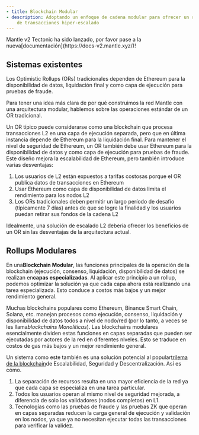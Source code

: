 ```yaml
---
- title: Blockchain Modular
- description: Adoptando un enfoque de cadena modular para ofrecer un rendimiento
    de transacciones hiper-escalado
---
```


<Warning>
  Mantle v2 Tectonic ha sido lanzado, por favor pase a la nueva[documentación](https://docs-v2.mantle.xyz/)!
</Warning>

## Sistemas existentes

Los Optimistic Rollups (ORs) tradicionales dependen de Ethereum para la disponibilidad de datos, liquidación final y como capa de ejecución para pruebas de fraude.

Para tener una idea más clara de por qué construimos la red Mantle con una arquitectura modular, hablemos sobre las operaciones estándar de un OR tradicional.

Un OR típico puede considerarse como una blockchain que procesa transacciones L2 en una capa de ejecución separada, pero que en última instancia depende de Ethereum para la liquidación final. Para mantener el nivel de seguridad de Ethereum, un OR también debe usar Ethereum para la disponibilidad de datos y como capa de ejecución para pruebas de fraude. Este diseño mejora la escalabilidad de Ethereum, pero también introduce varias desventajas:

1. Los usuarios de L2 están expuestos a tarifas costosas porque el OR publica datos de transacciones en Ethereum
2. Usar Ethereum como capa de disponibilidad de datos limita el rendimiento para los nodos L2
3. Los ORs tradicionales deben permitir un largo período de desafío (típicamente 7 días) antes de que se logre la finalidad y los usuarios puedan retirar sus fondos de la cadena L2

Idealmente, una solución de escalado L2 debería ofrecer los beneficios de un OR sin las desventajas de la arquitectura actual.

## Rollups Modulares

En una**Blockchain Modular**, las funciones principales de la operación de la blockchain (ejecución, consenso, liquidación, disponibilidad de datos) se realizan en**capas especializadas**. Al aplicar este principio a un rollup, podemos optimizar la solución ya que cada capa ahora está realizando una tarea especializada. Esto conduce a costos más bajos y un mejor rendimiento general.

Muchas blockchains populares como Ethereum, Binance Smart Chain, Solana, etc. manejan procesos como ejecución, consenso, liquidación y disponibilidad de datos todos a nivel de nodo/red (por lo tanto, a veces se les llama*blockchains Monolíticas*). Las blockchains modulares esencialmente dividen estas funciones en capas separadas que pueden ser ejecutadas por actores de la red en diferentes niveles. Esto se traduce en costos de gas más bajos y un mejor rendimiento general.

Un sistema como este también es una solución potencial al popular[trilema de la blockchain](https://learn.bybit.com/deep-dive/blockchain-trilemma/)de Escalabilidad, Seguridad y Descentralización. Así es cómo.

1. La separación de recursos resulta en una mayor eficiencia de la red ya que cada capa se especializa en una tarea particular.
2. Todos los usuarios operan al mismo nivel de seguridad mejorada, a diferencia de solo los validadores (nodos completos) en L1.
3. Tecnologías como las pruebas de fraude y las pruebas ZK que operan en capas separadas reducen la carga general de ejecución y validación en los nodos, ya que ya no necesitan ejecutar todas las transacciones para verificar la validez.

